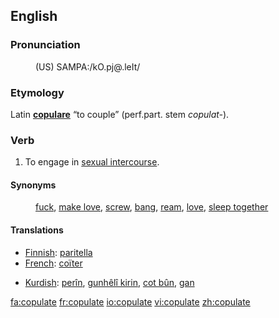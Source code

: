 ==English==

===Pronunciation===
:(US) SAMPA:/kO.pj@.leIt/

===Etymology===
Latin '''[[copulare]]''' “to couple” (<span title="perfect participle">perf.part.</span> stem ''copulat-'').

===Verb===
{{en-verb|copulat|ing}}

# To engage in [[sexual intercourse]].

====Synonyms====
:[[fuck]], [[make love]], [[screw]], [[bang]], [[ream]], [[love]], [[sleep together]]

====Translations====
{{top}}
*[[Finnish]]: [[paritella]]
*[[French]]: [[coïter]]
{{mid}}
*[[Kurdish]]: [[perîn]], [[gunhêlî|gunhêlî kirin]], [[cot|cot bûn]], [[gan]]
{{bottom}}

[[fa:copulate]]
[[fr:copulate]]
[[io:copulate]]
[[vi:copulate]]
[[zh:copulate]]